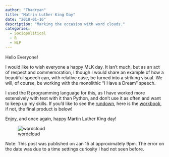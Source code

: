 ```yaml
---
author: "Thadryan"
title: "Matrin Luther King Day"
date: "2018-01-16"
description: "Marking the occasion with word clouds."
categories:
  - Sociopolitical
  - R
  - NLP
---
```


Hello Everyone!

I would like to wish everyone a happy MLK day. It isn't much, but as an act of respect and commemoration, I though I would share an example of how a beautiful speech can, with relative ease, be turned into a striking visual. We will, of course, be working with the monolithic "I Have a Dream" speech.

I used the R programming language for this, as I have worked more extensively with text with it than Python, and don't use it as often and want to keep up my skills. If you'd like to see the [rundown](http://i.imgur.com/YQv88cp.png), here is the [workbook](http://pythoninthewyld.com/wp-content/uploads/2018/01/workbook.html), if not, the final product is below!

Enjoy, and once again, happy Martin Luther King day!

![wordcloud](/assets/dream.png)

Note: This post was published on Jan 15 at approximately 9pm. The error on the date was due to a time settings curiosity I had not seen before.
